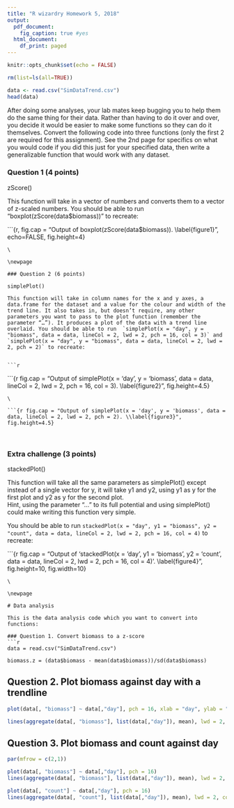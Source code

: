 ```yaml
---
title: "R wizardry Homework 5, 2018"
output:
  pdf_document:
    fig_caption: true #yes
  html_document:
    df_print: paged
---
```


```r
knitr::opts_chunk$set(echo = FALSE)
```


```r
rm(list=ls(all=TRUE))

data <- read.csv("SimDataTrend.csv")
head(data)

```

After doing some analyses, your lab mates keep bugging you to help them do the same thing for their data. Rather than having to do it over and over, you decide it would be easier to make some functions so they can do it themselves. Convert the following code into three functions (only the first 2 are required for this assignment). See the 2nd page for specifics on what you would code if you did this just for your specified data, then write a generalizable function that would work with any dataset.

### Question 1 (4 points) 

zScore()  

This function will take in a vector of numbers and converts them to a vector of z-scaled numbers. You should be able to run "boxplot(zScore(data$biomass))" to recreate:

```{r, fig.cap = "Output of boxplot(zScore(data$biomass)). \\label{figure1}", echo=FALSE, fig.height=4}


```
\

\newpage

### Question 2 (6 points)

simplePlot()  

This function will take in column names for the x and y axes, a data.frame for the dataset and a value for the colour and width of the trend line. It also takes in, but doesn’t require, any other parameters you want to pass to the plot function (remember the parameter “…”). It produces a plot of the data with a trend line overlaid. You should be able to run  `simplePlot(x = "day", y = "biomass", data = data, lineCol = 2, lwd = 2, pch = 16, col = 3)` and `simplePlot(x = "day", y = "biomass", data = data, lineCol = 2, lwd = 2, pch = 2)` to recreate:


```r

```


```{r fig.cap = "Output of simplePlot(x = 'day', y = 'biomass', data = data, lineCol = 2, lwd = 2, pch = 16, col = 3). \\label{figure2}", fig.height=4.5}


```
\

```{r fig.cap = "Output of simplePlot(x = 'day', y = 'biomass', data = data, lineCol = 2, lwd = 2, pch = 2). \\label{figure3}", fig.height=4.5}

```
\

\newpage

### Extra challenge (3 points)  

stackedPlot() 

This function will take all the same parameters as simplePlot() except instead of a single vector for y, it will take y1 and y2, using y1 as y for the first plot and y2 as y for the second plot.  
Hint, using the parameter “…” to its full potential and using simplePlot() could make writing this function very simple. 

You should be able to run `stackedPlot(x = "day", y1 = "biomass", y2 = "count", data = data, lineCol = 2, lwd = 2, pch = 16, col = 4)` to recreate:

```{r fig.cap = "Output of 'stackedPlot(x = 'day', y1 = 'biomass', y2 = 'count', data = data, lineCol = 2, lwd = 2, pch = 16, col = 4)'. \\label{figure4}", fig.height=10, fig.width=10}



```
\

\newpage

# Data analysis

This is the data analysis code which you want to convert into functions:

### Question 1. Convert biomass to a z-score
```r

data = read.csv("SimDataTrend.csv")

biomass.z = (data$biomass - mean(data$biomass))/sd(data$biomass)

```

## Question 2. Plot biomass against day with a trendline
```r

plot(data[, "biomass"] ~ data[,"day"], pch = 16, xlab = "day", ylab = "biomass")

lines(aggregate(data[, "biomass"], list(data[,"day"]), mean), lwd = 2, col = 2)

```


## Question 3. Plot biomass and count against day
```r

par(mfrow = c(2,1))

plot(data[, "biomass"] ~ data[,"day"], pch = 16)
lines(aggregate(data[, "biomass"], list(data[,"day"]), mean), lwd = 2, col = 2)

plot(data[, "count"] ~ data[,"day"], pch = 16)
lines(aggregate(data[, "count"], list(data[,"day"]), mean), lwd = 2, col = 2)
```

